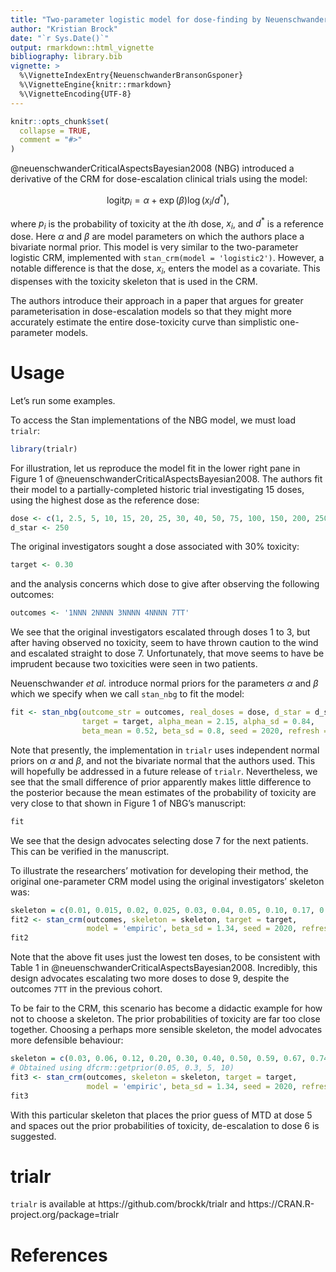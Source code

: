 ```yaml
---
title: "Two-parameter logistic model for dose-finding by Neuenschwander, Branson & Gsponer"
author: "Kristian Brock"
date: "`r Sys.Date()`"
output: rmarkdown::html_vignette
bibliography: library.bib
vignette: >
  %\VignetteIndexEntry{NeuenschwanderBransonGsponer}
  %\VignetteEngine{knitr::rmarkdown}
  %\VignetteEncoding{UTF-8}
---
```


```r
knitr::opts_chunk$set(
  collapse = TRUE,
  comment = "#>"
)
```

@neuenschwanderCriticalAspectsBayesian2008 (NBG) introduced a derivative of the CRM for dose-escalation clinical trials using the model:

$$ \text{logit} p_i = \alpha + \exp{(\beta)} \log{(x_i / d^*)}, $$

where $p_i$ is the probability of toxicity at the $i$th dose, $x_i$, and $d^*$ is a reference dose.
Here $\alpha$ and $\beta$ are model parameters on which the authors place a bivariate normal prior. 
This model is very similar to the two-parameter logistic CRM, implemented with `stan_crm(model = 'logistic2')`.
However, a notable difference is that the dose, $x_i$, enters the model as a covariate.
This dispenses with the toxicity skeleton that is used in the CRM.

The authors introduce their approach in a paper that argues for greater parameterisation in dose-escalation models so that they might more accurately estimate the entire dose-toxicity curve than simplistic one-parameter models.

# Usage
Let's run some examples. 

To access the Stan implementations of the NBG model, we must load `trialr`:
```r
library(trialr)
```

For illustration, let us reproduce the model fit in the lower right pane in Figure 1 of @neuenschwanderCriticalAspectsBayesian2008.
The authors fit their model to a partially-completed historic trial investigating 15 doses, using the highest dose as the reference dose:

```r
dose <- c(1, 2.5, 5, 10, 15, 20, 25, 30, 40, 50, 75, 100, 150, 200, 250)
d_star <- 250
```

The original investigators sought a dose associated with 30% toxicity:
```r
target <- 0.30
```

and the analysis concerns which dose to give after observing the following outcomes:
```r
outcomes <- '1NNN 2NNNN 3NNNN 4NNNN 7TT'
```

We see that the original investigators escalated through doses 1 to 3, but after having observed no toxicity, seem to have thrown caution to the wind and escalated straight to dose 7.
Unfortunately, that move seems to have be imprudent because two toxicities were seen in two patients.

Neuenschwander _et al._ introduce normal priors for the parameters $\alpha$ and $\beta$ which we specify when we call `stan_nbg` to fit the model:
```r
fit <- stan_nbg(outcome_str = outcomes, real_doses = dose, d_star = d_star,
                target = target, alpha_mean = 2.15, alpha_sd = 0.84,
                beta_mean = 0.52, beta_sd = 0.8, seed = 2020, refresh = 0)
```

Note that presently, the implementation in `trialr` uses independent normal priors on $\alpha$ and $\beta$, and not the bivariate normal that the authors used.
This will hopefully be addressed in a future release of `trialr`.
Nevertheless, we see that the small difference of prior apparently makes little difference to the posterior because the mean estimates of the probability of toxicity are very close to that shown in Figure 1 of NBG's manuscript:

```r
fit
```

We see that the design advocates selecting dose 7 for the next patients.
This can be verified in the manuscript.

To illustrate the researchers' motivation for developing their method, the original one-parameter CRM model using the original investigators' skeleton was:

```r
skeleton = c(0.01, 0.015, 0.02, 0.025, 0.03, 0.04, 0.05, 0.10, 0.17, 0.30)
fit2 <- stan_crm(outcomes, skeleton = skeleton, target = target, 
                 model = 'empiric', beta_sd = 1.34, seed = 2020, refresh = 0)
fit2
```

Note that the above fit uses just the lowest ten doses, to be consistent with Table 1 in @neuenschwanderCriticalAspectsBayesian2008.
Incredibly, this design advocates escalating two more doses to dose 9, despite the outcomes `7TT` in the previous cohort.

To be fair to the CRM, this scenario has become a didactic example for how not to choose a skeleton.
The prior probabilities of toxicity are far too close together.
Choosing a perhaps more sensible skeleton, the model advocates more defensible behaviour:

```r
skeleton = c(0.03, 0.06, 0.12, 0.20, 0.30, 0.40, 0.50, 0.59, 0.67, 0.74)
# Obtained using dfcrm::getprior(0.05, 0.3, 5, 10)
fit3 <- stan_crm(outcomes, skeleton = skeleton, target = target, 
                 model = 'empiric', beta_sd = 1.34, seed = 2020, refresh = 0)
fit3
```

With this particular skeleton that places the prior guess of MTD at dose 5 and spaces out the prior probabilities of toxicity, de-escalation to dose 6 is suggested.


# trialr
`trialr` is available at https://github.com/brockk/trialr and https://CRAN.R-project.org/package=trialr 


# References
